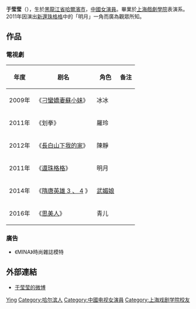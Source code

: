 {{BLP unsourced|time=2020-04-13T00:59:30+00:00}}
{{noteTA
|reason=5
|T=zh-hans:于莹莹;zh-hant:于瑩瑩;
|1=zh-hans:于莹莹;zh-hant:于瑩瑩;
|G1=姓氏
}}
{{藝人
| 姓名 = 于莹莹
| 類型 = 女演員
| 圖片 =
| 圖片尺寸 =
| 圖片簡介 =
| 英文名 = Yu Yingying
| 原名 =
| 綽號 =
| 國籍 = {{PRC}}
| 民族 = [[漢族|漢族]]
| 籍貫 =
| 出生日期 = {{birth date and age|1986|5|5}}
| 出生地點 = {{CHN}}[[黑龍江省|黑龍江省]][[哈爾濱市|哈爾濱市]]
| 職業 = [[演員|演員]]
| 語言 = [[漢語|漢語]]、[[英語|英語]]
| 母校 = [[上海戲劇學院|上海戲劇學院]]表演系
| 出道作 =
| 出道日期 =
| 代表作 =
| 活躍年代 = 2009年～
| 經紀公司 =
| 網站 =
| 相關團體 =
| 獎項 =
| IMDb = 7407600
}}
'''于莹莹'''（{{bd|1986年|5月5日|}}），生於[[黑龍江省|黑龍江省]][[哈爾濱市|哈爾濱市]]，[[中國|中國]][[女演員|女演員]]。畢業於[[上海戲劇學院|上海戲劇學院]]表演系。2011年因演出[[新還珠格格|新還珠格格]]中的「明月」一角而廣為觀眾所知。

== 作品 ==
=== 電視劇 ===
{| class="wikitable"
|-
! 年度 || 剧名 || 角色 || 备注
|-
| 2009年 || 《[[刁蠻嬌妻蘇小妹|刁蠻嬌妻蘇小妹]]》 || 冰冰 ||
|-
| 2011年 || 《划拳》 || 羅玲 ||
|-
| 2012年 || 《[[長白山下我的家|長白山下我的家]]》 || 陳靜 ||
|-
| 2011年 || 《[[還珠格格_(2011年電視劇)|還珠格格]]》 || 明月 ||
|-
| 2014年 || 《[[隋唐英雄_(2014年电视剧)|隋唐英雄 3 、 4]] 》|| [[武则天|武媚娘]] ||
|-
|2016年
|《[[思美人|思美人]]》
|青儿
|
|}

=== 廣告 ===
* 《MINA》時尚雜誌模特

== 外部連結 ==
* [http://weibo.com/1626367367 于莹莹的微博]

{{DEFAULTSORT:Yu yingying}}
[[Category:于姓|Ying]]
[[Category:哈尔滨人|Category:哈尔滨人]]
[[Category:中國电视女演員|Category:中國电视女演員]]
[[Category:上海戏剧学院校友|Category:上海戏剧学院校友]]
{{china-enter-bio-stub}}